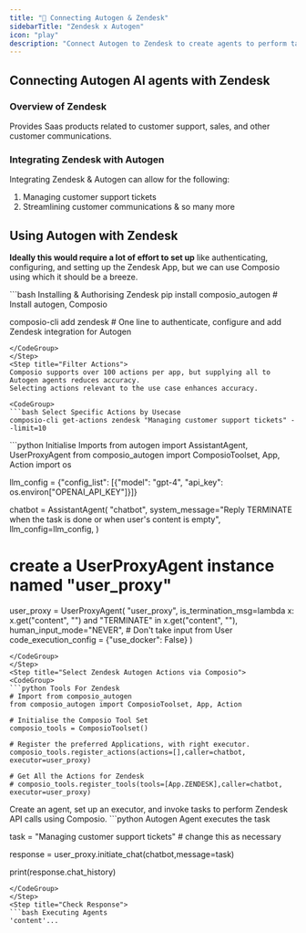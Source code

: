 ```yaml
---
title: "🚀 Connecting Autogen & Zendesk"
sidebarTitle: "Zendesk x Autogen"
icon: "play"
description: "Connect Autogen to Zendesk to create agents to perform tasks using natural language"
---
```


## Connecting Autogen AI agents with Zendesk

### Overview of Zendesk

Provides Saas products related to customer support, sales, and other customer communications.

### Integrating Zendesk with Autogen

Integrating Zendesk & Autogen can allow for the following:

1. Managing customer support tickets
2. Streamlining customer communications
& so many more

## Using Autogen with Zendesk

<Steps>
<Step title="Setting Up the Environment">

**Ideally this would require a lot of effort to set up** like authenticating, configuring, and setting up the Zendesk App, but we can use Composio using which it should be a breeze.

<CodeGroup>
```bash Installing & Authorising Zendesk
pip install composio_autogen # Install autogen, Composio 

composio-cli add zendesk # One line to authenticate, configure and add Zendesk integration for Autogen
```
</CodeGroup>
</Step>
<Step title="Filter Actions">
Composio supports over 100 actions per app, but supplying all to Autogen agents reduces accuracy.
Selecting actions relevant to the use case enhances accuracy.

<CodeGroup>
```bash Select Specific Actions by Usecase
composio-cli get-actions zendesk "Managing customer support tickets" --limit=10
```
</CodeGroup>

</Step>
<Step title="Import Base Packages">

<CodeGroup>
```python Initialise Imports
from autogen import AssistantAgent, UserProxyAgent
from composio_autogen import ComposioToolset, App, Action
import os

llm_config = {"config_list": [{"model": "gpt-4", "api_key": os.environ["OPENAI_API_KEY"]}]}

chatbot = AssistantAgent(
    "chatbot",
    system_message="Reply TERMINATE when the task is done or when user's content is empty",
    llm_config=llm_config,
)

# create a UserProxyAgent instance named "user_proxy"
user_proxy = UserProxyAgent(
    "user_proxy",
    is_termination_msg=lambda x: x.get("content", "") and "TERMINATE" in x.get("content", ""),
    human_input_mode="NEVER", # Don't take input from User
    code_execution_config = {"use_docker": False}
)
```
</CodeGroup>
</Step>
<Step title="Select Zendesk Autogen Actions via Composio">
<CodeGroup>
```python Tools For Zendesk
# Import from composio_autogen
from composio_autogen import ComposioToolset, App, Action

# Initialise the Composio Tool Set
composio_tools = ComposioToolset()

# Register the preferred Applications, with right executor. 
composio_tools.register_actions(actions=[],caller=chatbot, executor=user_proxy)

# Get All the Actions for Zendesk
# composio_tools.register_tools(tools=[App.ZENDESK],caller=chatbot, executor=user_proxy) 
```
</CodeGroup>
</Step>
<Step title="Execute the Agent">
Create an agent, set up an executor, and invoke tasks to perform Zendesk API calls using Composio. 
<CodeGroup>
```python Autogen Agent executes the task

task = "Managing customer support tickets" # change this as necessary

response = user_proxy.initiate_chat(chatbot,message=task)

print(response.chat_history)
```
</CodeGroup>
</Step>
<Step title="Check Response">
```bash Executing Agents
'content'...
```
</Step>
</Steps>

